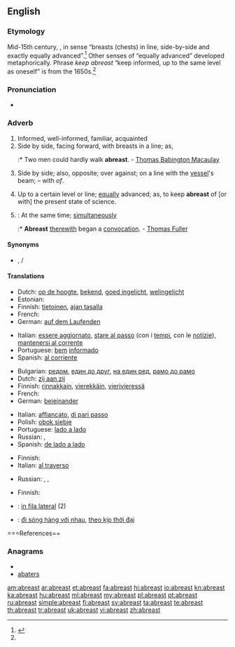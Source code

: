 ==English==

===Etymology===
Mid-15th century, {{prefix|a|t1=on, of|breast|t2=chest|ps=2}}, in sense “breasts (chests) in line, side-by-side and exactly equally advanced”.<ref name="oetyld">{{R:Online Etymology Dictionary}}</ref> Other senses of “equally advanced” developed metaphorically. Phrase ''keep abreast'' “keep informed, up to the same level as oneself” is from the 1650s.<ref name="oetyld" />

===Pronunciation===
* {{audio|en-us-abreast.ogg|Audio (US)}}

===Adverb===
{{en-adv}}

# Informed, well-informed, familiar, acquainted
# Side by side, facing forward, with breasts in a line; as,
#:* Two men could hardly walk '''abreast'''. - [[w:Thomas Babington Macaulay|Thomas Babington Macaulay]]
# {{nautical}} Side by side; also, opposite; over against; on a line with the [[vessel]]'s beam; – with ''of''.
# Up to a certain level or line; [[equally]] advanced; as, to keep '''abreast''' of [or with] the present state of science.
# {{obsolete}}: At the same time; [[simultaneously]]
#:* '''Abreast''' [[therewith]] began a [[convocation]]. - [[w:Thomas Fuller|Thomas Fuller]]

====Synonyms====
* {{sense|informed}} {{l|en|apprised}}, {{l|en|up to date}}/{{l|en|up-to-date}}

====Translations====
{{trans-top|informed}}
* Dutch: [[op de hoogte]], [[bekend]], [[goed ingelicht]], [[welingelicht]]
* Estonian: {{t|et|kursis}}
* Finnish: [[tietoinen]], [[ajan tasalla]]
* French: {{t+|fr|au courant}}
* German: [[auf dem Laufenden]]
{{trans-mid}}
* Italian: [[essere aggiornato]], [[stare al passo]] (con i [[tempi]], con le [[notizie]]), [[mantenersi al corrente]]
* Portuguese: [[bem]] [[informado]]
* Spanish: [[al corriente]]
{{trans-bottom}}

{{trans-top|side by side}}
* Bulgarian: [[редом]], [[един до друг]], [[на един ред]], [[рамо до рамо]]
* Dutch: [[zij aan zij]]
* Finnish: [[rinnakkain]], [[vierekkäin]], [[vierivieressä]]
* French: {{t+|fr|côte à côte}}
* German: [[beieinander]]
{{trans-mid}}
* Italian: [[affiancato]], [[di pari passo]]
* Polish: [[obok siebie]]
* Portuguese: [[lado a lado]]
* Russian: {{t|ru|в ряд}}, {{t|ru|на одной линии}}
* Spanish: [[de lado a lado]]
{{trans-bottom}}

{{trans-top|nautical: side by side; also, opposite; over against; on a line with the vessel's beam}}
* Finnish: {{t-|fi|kyljittäin}}
* Italian: [[al traverso]]
{{trans-mid}}
* Russian: {{t|ru|на одной линии}}, {{t|ru|на траверзе}}, {{t|ru|борт о борт}}
{{trans-bottom}}

{{trans-top|up to a certain level or line}}
* Finnish: {{t-|fi|tasalla}}
{{trans-mid}}
{{trans-bottom}}

{{checktrans}}
* {{ttbc|ia}}: [[in fila lateral]] (2)
* {{ttbc|vi}}: [[đi sóng hàng với nhau]], [[theo kịp thời đại]]

===References==
<references/>

===Anagrams===
* {{alphagram|aaberst}}
* [[abaters#English|abaters]]

[[am:abreast]]
[[ar:abreast]]
[[et:abreast]]
[[fa:abreast]]
[[hi:abreast]]
[[io:abreast]]
[[kn:abreast]]
[[ka:abreast]]
[[hu:abreast]]
[[ml:abreast]]
[[my:abreast]]
[[pl:abreast]]
[[pt:abreast]]
[[ru:abreast]]
[[simple:abreast]]
[[fi:abreast]]
[[sv:abreast]]
[[ta:abreast]]
[[te:abreast]]
[[th:abreast]]
[[tr:abreast]]
[[uk:abreast]]
[[vi:abreast]]
[[zh:abreast]]